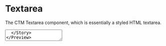 

<Meta title="Components|Textarea" component={TextArea} />

# Textarea

The CTM Textarea component, which is essentially a styled HTML textarea.

<Preview>
  <Story name="textarea">
    <TextArea id='demo' bordered />
  </Story>
</Preview>

<Story name="textarea with props" decorators={[withKnobs]} parameters={{ docs: { disable: true } }}>
  {() => {
    const componentPropsId = 'Component Props';
    const tooltipGroupId = 'Tooltip Props';
    const id = text('ID', 'input-one', componentPropsId);
    const name = text('Name', 'input-one', componentPropsId);
    const label = text('Label', 'Label', componentPropsId);
    const placeholder = text('Placeholder', 'Placeholder Text', componentPropsId);
    const TextareaValue = text('Value', '', componentPropsId);
    const bordered = boolean('Bordered', true, componentPropsId);
    const disabled = boolean('Disabled', false, componentPropsId);
    const required = boolean('Required', false, componentPropsId);
    const isPrefill = boolean('Prefilled', false, componentPropsId);
    const rows = text('Rows', '6', componentPropsId); // can be set via the css width property
    const wrap = select('Wrap', ['hard', 'soft'], 'soft', componentPropsId);
    const readonly = boolean('Readonly', false, componentPropsId);
    const maxLength = text('Maxlength', '', componentPropsId);
    const maxChars = text('Maxchars', '500', componentPropsId);
     const forceFullWidth = boolean('forceFullWidth', false);
    const validationMessage = text('validationMessage', '', componentPropsId);
    const title = text('title', 'input tooltip', tooltipGroupId);
    const body = text('body', 'this is a tooltip for the input component', tooltipGroupId);
    const justifyEnd = boolean('justifyEnd', false, tooltipGroupId);
    const screenReaderLabel = text('screenReaderLabel', 'input screenReaderLabel', tooltipGroupId);
    const iconSmall = boolean('iconSmall', false, tooltipGroupId);
    return (
      <TextareaDemoView
        id={id}
        name={name}
        label={label}
        placeholder={placeholder}
        value={TextareaValue}
        bordered={bordered}
        disabled={disabled}
        required={required}
        isPrefill={isPrefill}
        rows={rows}
        wrap={wrap}
        readonly={readonly}
        maxLength={maxLength}
        maxChars={maxChars}
        tooltip={{
          title,
          body,
          justifyEnd,
          screenReaderLabel,
          iconSmall
        }}
        validationMessage={validationMessage}
        forceFullWidth={forceFullWidth}
      />
    );
  }}
</Story>

### Props

<Props of={TextArea} />
